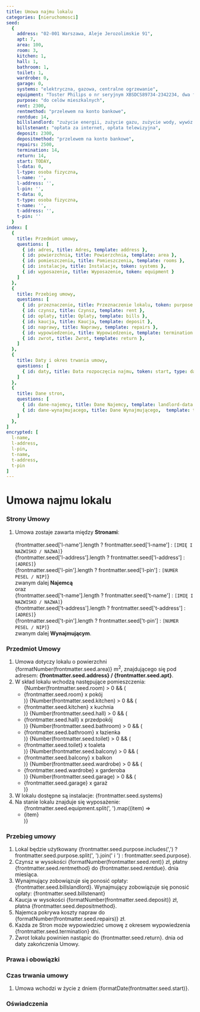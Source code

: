 ```yaml
---
title: Umowa najmu lokalu
categories: [nieruchomosci]
seed:
  {
    address: "02-001 Warszawa, Aleje Jerozolimskie 91",
    apt: 7,
    area: 100,
    room: 3,
    kitchen: 1,
    hall: 1,
    bathroom: 1,
    toilet: 1,
    wardrobe: 0,
    garage: 0,
    systems: "elektryczna, gazowa, centralne ogrzewanie",
    equipment: "Toster Philips o nr seryjnym XBSDCS89734-2342234, dwa fotele, kanapa",
    purpose: "do celów mieszkalnych",
    rent: 2300,
    rentmethod: "przelewem na konto bankowe",
    rentdue: 14,
    billslandlord: "zużycie energii, zużycie gazu, zużycie wody, wywóz śmieci",
    billstenant: "opłata za internet, opłata telewizyjna",
    deposit: 2300,
    depositmethod: "przelewem na konto bankowe",
    repairs: 2500,
    termination: 14,
    return: 14,
    start: TODAY,
    l-data: 0,
    l-type: osoba fizyczna,
    l-name: '',
    l-address: '',
    l-pin: '',
    t-data: 0,
    t-type: osoba fizyczna,
    t-name: '',
    t-address: '',
    t-pin: ''
  }
index: [
  {
    title: Przedmiot umowy, 
    questions: [
      { id: adres, title: Adres, template: address }, 
      { id: powierzchnia, title: Powierzchnia, template: area }, 
      { id: pomieszczenia, title: Pomieszczenia, template: rooms }, 
      { id: instalacje, title: Instalacje, token: systems }, 
      { id: wyposazenie, title: Wyposazenie, token: equipment }
    ]
  },
  {
    title: Przebieg umowy, 
    questions: [
      { id: przeznaczenie, title: Przeznaczenie lokalu, token: purpose },
      { id: czynsz, title: Czynsz, template: rent }, 
      { id: oplaty, title: Oplaty, template: bills }, 
      { id: kaucja, title: Kaucja, template: deposit },
      { id: naprawy, title: Naprawy, template: repairs }, 
      { id: wypowiedzenie, title: Wypowiedzenie, template: termination }, 
      { id: zwrot, title: Zwrot, template: return },      
    ]
  },  
  {
    title: Daty i okres trwania umowy,
    questions: [
      { id: daty, title: Data rozpoczęcia najmu, token: start, type: date },
    ]
  },
  {
    title: Dane stron,
    questions: [
      { id: dane-najemcy, title: Dane Najemcy, template: landlord-data },
      { id: dane-wynajmujacego, title: Dane Wynajmującego,  template: tenant-data },      
    ]
  },
]
encrypted: [
  l-name,
  l-address,
  l-pin,
  t-name,
  t-address,
  t-pin
]
---
```


# Umowa najmu lokalu

### Strony Umowy

1. Umowa zostaje zawarta między <strong>Stronami</strong>:
    <br />  
    {frontmatter.seed['l-name'].length ? frontmatter.seed['l-name'] : `[IMIĘ I NAZWISKO / NAZWA]`}
    <br />
    {frontmatter.seed['l-address'].length ? frontmatter.seed['l-address'] : `[ADRES]`}
    <br />
    {frontmatter.seed['l-pin'].length ? frontmatter.seed['l-pin'] : `[NUMER PESEL / NIP]`}
    <br />
    zwanym dalej <strong>Najemcą</strong>
    <br />
    oraz
    <br />
    {frontmatter.seed['t-name'].length ? frontmatter.seed['t-name'] : `[IMIĘ I NAZWISKO / NAZWA]`}
    <br />
    {frontmatter.seed['t-address'].length ? frontmatter.seed['t-address'] : `[ADRES]`}
    <br />
    {frontmatter.seed['t-pin'].length ? frontmatter.seed['t-pin'] : `[NUMER PESEL / NIP]`}
    <br />
    zwanym dalej <strong>Wynajmującym</strong>.

### Przedmiot Umowy

  1. Umowa dotyczy lokalu o powierzchni {formatNumber(frontmatter.seed.area)} m<sup>2</sup>, znajdującego się pod adresem: **{frontmatter.seed.address} / {frontmatter.seed.apt}**.
  1. W skład lokalu wchodzą następujące pomieszczenia:
      <ul>
      {Number(frontmatter.seed.room) > 0 && (<li>{frontmatter.seed.room} x pokój</li>)}
      {Number(frontmatter.seed.kitchen) > 0 && (<li>{frontmatter.seed.kitchen} x kuchnia</li>)}
      {Number(frontmatter.seed.hall) > 0 && (<li>{frontmatter.seed.hall} x przedpokój</li>)}
      {Number(frontmatter.seed.bathroom) > 0 && (<li>{frontmatter.seed.bathroom} x łazienka</li>)}
      {Number(frontmatter.seed.toilet) > 0 && (<li>{frontmatter.seed.toilet} x toaleta</li>)}
      {Number(frontmatter.seed.balcony) > 0 && (<li>{frontmatter.seed.balcony} x balkon</li>)}
      {Number(frontmatter.seed.wardrobe) > 0 && (<li>{frontmatter.seed.wardrobe} x garderoba</li>)}
      {Number(frontmatter.seed.garage) > 0 && (<li>{frontmatter.seed.garage} x garaż</li>)}
      </ul>
  1. W lokalu dostępne są instalacje: {frontmatter.seed.systems}
  1. Na stanie lokalu znajduje się wyposażenie:
      <ul>
      {frontmatter.seed.equipment.split(', ').map((item) => <li>{item}</li>)}
      </ul>

### Przebieg umowy
   
  1. Lokal będzie użytkowany {frontmatter.seed.purpose.includes(',') ? frontmatter.seed.purpose.split(', ').join(' i ') : frontmatter.seed.purpose}.
  1. Czynsz w wysokości {formatNumber(frontmatter.seed.rent)} zł, płatny {frontmatter.seed.rentmethod} do {frontmatter.seed.rentdue}. dnia miesiąca.      
  1. Wynajmujący zobowiązuje się ponosić opłaty: {frontmatter.seed.billslandlord}. 
    Wynajmujący zobowiązuje się ponosić opłaty: {frontmatter.seed.billstenant}
  1. Kaucja w wysokości {formatNumber(frontmatter.seed.deposit)} zł, płatna {frontmatter.seed.depositmethod}.
  1. Najemca pokrywa koszty napraw do {formatNumber(frontmatter.seed.repairs)} zł.      
  1. Każda ze Stron może wypowiedzieć umowę z okresem wypowiedzenia {frontmatter.seed.termination} dni.
  1. Zwrot lokalu powinien nastąpic do {frontmatter.seed.return}. dnia od daty zakończenia Umowy.

### Prawa i obowiązki

### Czas trwania umowy
  1. Umowa wchodzi w życie z dniem {formatDate(frontmatter.seed.start)}.

### Oświadczenia
